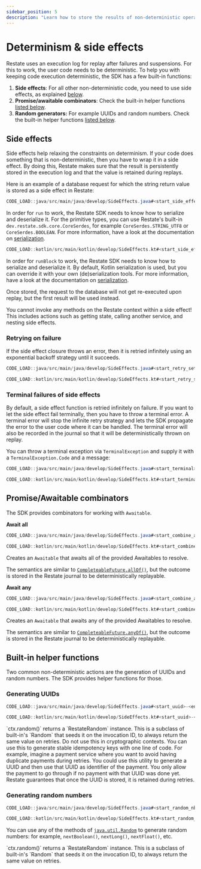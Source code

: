 ```yaml
---
sidebar_position: 5
description: "Learn how to store the results of non-deterministic operations."
---
```



# Determinism & side effects

Restate uses an execution log for replay after failures and suspensions.
For this to work, the user code needs to be deterministic.
To help you with keeping code execution deterministic, the SDK has a few built-in functions:
1. **Side effects**: For all other non-deterministic code, you need to use side effects, as explained [below](/develop/java/side-effects#side-effects).
2. **Promise/awaitable combinators**: Check the built-in helper functions [listed below](/develop/java/side-effects#promise-awaitable-combinators).
3. **Random generators:** For example UUIDs and random numbers. Check the built-in helper functions [listed below](/develop/java/side-effects#built-in-helper-functions).


## Side effects
Side effects help relaxing the constraints on determinism.
If your code does something that is non-deterministic, then you have to wrap it in a side effect.
By doing this, Restate makes sure that the result is persistently stored in the execution log
and that the value is retained during replays.

Here is an example of a database request for which the string return value is stored as a side effect in Restate:

<Tabs groupId="languages">
<TabItem value="java" label="Java">

```java
CODE_LOAD::java/src/main/java/develop/SideEffects.java#<start_side_effect>-<end_side_effect>
```

In order for `run` to work, the Restate SDK needs to know how to serialize and deserialize it.
For the primitive types, you can use Restate's built-in `dev.restate.sdk.core.CoreSerdes`, for example `CoreSerdes.STRING_UTF8` or `CoreSerdes.BOOLEAN`.
For more information, have a look at the documentation on [serialization](/develop/java/serialization).

</TabItem>
<TabItem value="kotlin" label="Kotlin">

```kotlin
CODE_LOAD::kotlin/src/main/kotlin/develop/SideEffects.kt#<start_side_effect>-<end_side_effect>
```

In order for `runBlock` to work, the Restate SDK needs to know how to serialize and deserialize it.
By default, Kotlin serialization is used, but you can override it with your own (de)serialization tools.
For more information, have a look at the documentation on [serialization](/develop/java/serialization).

</TabItem>
</Tabs>

Once stored, the request to the database will not get re-executed upon replay, but the first result will be used instead.

<Admonition type="note">
You cannot invoke any methods on the Restate context within a side effect!
This includes actions such as getting state, calling another service, and nesting side effects.
</Admonition>

### Retrying on failure

If the side effect closure throws an error, then it is retried infinitely using an exponential backoff strategy until it succeeds.

<Tabs groupId="languages">
<TabItem value="java" label="Java">

```java
CODE_LOAD::java/src/main/java/develop/SideEffects.java#<start_retry_settings>-<end_retry_settings>
```

</TabItem>
<TabItem value="kotlin" label="Kotlin">

```kotlin
CODE_LOAD::kotlin/src/main/kotlin/develop/SideEffects.kt#<start_retry_settings>-<end_retry_settings>
```

</TabItem>
</Tabs>

### Terminal failures of side effects

By default, a side effect function is retried infinitely on failure.
If you want to let the side effect fail terminally, then you have to throw a terminal error.
A terminal error will stop the infinite retry strategy and lets the SDK propagate the error to the user code where it can be handled.
The terminal error will also be recorded in the journal so that it will be deterministically thrown on replay.

You can throw a terminal exception via `TerminalException` and supply it with a `TerminalException.Code` and a message:

<Tabs groupId="languages">
<TabItem value="java" label="Java">

```java
CODE_LOAD::java/src/main/java/develop/SideEffects.java#<start_terminal>-<end_terminal>
```

</TabItem>
<TabItem value="kotlin" label="Kotlin">

```kotlin
CODE_LOAD::kotlin/src/main/kotlin/develop/SideEffects.kt#<start_terminal>-<end_terminal>
```

</TabItem>
</Tabs>

## Promise/Awaitable combinators

The SDK provides combinators for working with `Awaitable`.

**Await all**

<Tabs groupId="languages">
<TabItem value="java" label="Java">

```java
CODE_LOAD::java/src/main/java/develop/SideEffects.java#<start_combine_all>-<end_combine_all>
```

</TabItem>
<TabItem value="kotlin" label="Kotlin">

```kotlin
CODE_LOAD::kotlin/src/main/kotlin/develop/SideEffects.kt#<start_combine_all>-<end_combine_all>
```

</TabItem>
</Tabs>

Creates an `Awaitable` that awaits all of the provided Awaitables to resolve.

The semantics are similar to [`CompleteableFuture.allOf()`](https://docs.oracle.com/en/java/javase/17/docs/api/java.base/java/util/concurrent/CompletableFuture.html#allOf(java.util.concurrent.CompletableFuture...)), but the outcome is stored in the Restate journal to be deterministically replayable.

**Await any**

<Tabs groupId="languages">
<TabItem value="java" label="Java">

```java
CODE_LOAD::java/src/main/java/develop/SideEffects.java#<start_combine_any>-<end_combine_any>
```

</TabItem>
<TabItem value="kotlin" label="Kotlin">

```kotlin
CODE_LOAD::kotlin/src/main/kotlin/develop/SideEffects.kt#<start_combine_any>-<end_combine_any>
```

</TabItem>
</Tabs>

Creates an `Awaitable` that awaits any of the provided Awaitables to resolve.

The semantics are similar to [`CompleteableFuture.anyOf()`](https://docs.oracle.com/en/java/javase/17/docs/api/java.base/java/util/concurrent/CompletableFuture.html#anyOf(java.util.concurrent.CompletableFuture...)), but the outcome is stored in the Restate journal to be deterministically replayable.

## Built-in helper functions
Two common non-deterministic actions are the generation of UUIDs and random numbers.
The SDK provides helper functions for those.

### Generating UUIDs

<Tabs groupId="languages">
<TabItem value="java" label="Java">

```java
CODE_LOAD::java/src/main/java/develop/SideEffects.java#<start_uuid>-<end_uuid>
```

</TabItem>
<TabItem value="kotlin" label="Kotlin">

```kotlin
CODE_LOAD::kotlin/src/main/kotlin/develop/SideEffects.kt#<start_uuid>-<end_uuid>
```

</TabItem>
</Tabs>

<Admonition type="note">
`ctx.random()` returns a `RestateRandom` instance. This is a subclass of built-in's `Random` that seeds it on the invocation ID, to always return the same value on retries.
</Admonition>

<Admonition type="caution">
Do not use this in cryptographic contexts.
</Admonition>

<Admonition type="tip">
You can use this to generate stable idempotency keys with one line of code.
For example, imagine a payment service where you want to avoid having duplicate payments during retries.
You could use this utility to generate a UUID and then use that UUID as identifier of the payment.
You only allow the payment to go through if no payment with that UUID was done yet.
Restate guarantees that once the UUID is stored, it is retained during retries.
</Admonition>

### Generating random numbers

<Tabs groupId="languages">
<TabItem value="java" label="Java">

```java
CODE_LOAD::java/src/main/java/develop/SideEffects.java#<start_random_nb>-<end_random_nb>
```

</TabItem>
<TabItem value="kotlin" label="Kotlin">

```kotlin
CODE_LOAD::kotlin/src/main/kotlin/develop/SideEffects.kt#<start_random_nb>-<end_random_nb>
```

</TabItem>
</Tabs>

You can use any of the methods of [`java.util.Random`](https://docs.oracle.com/en/java/javase/11/docs/api/java.base/java/util/Random.html) to generate random numbers: for example, `nextBoolean()`, `nextLong()`, `nextFloat()`, etc.

<Admonition type="note">
`ctx.random()` returns a `RestateRandom` instance. This is a subclass of built-in's `Random` that seeds it on the invocation ID, to always return the same value on retries.
</Admonition>